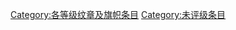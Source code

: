 {{catmore1|[[Wikipedia:纹章及旗帜专题|Wikipedia:纹章及旗帜专题]]}}
{{Articles by Quality|topic=纹章及旗帜|project=纹章及旗帜|format=toc}}
{{emptycat}}

[[Category:各等级纹章及旗帜条目|Category:各等级纹章及旗帜条目]]
[[Category:未评级条目|Category:未评级条目]]